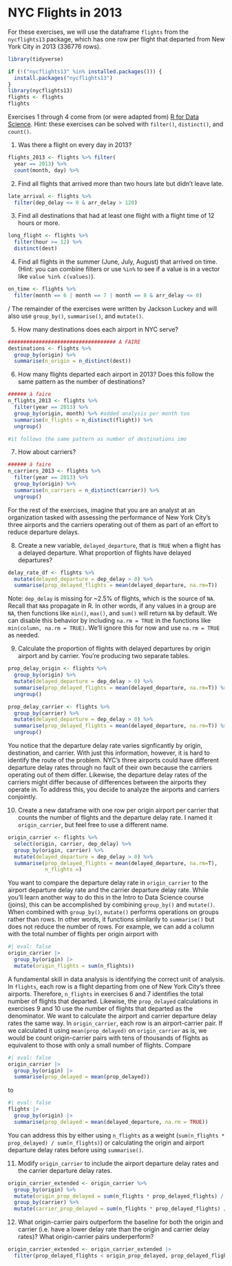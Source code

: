 # NYC Flights in 2013

For these exercises, we will use the dataframe `flights` from the `nycflights13` package, which has one row per flight that departed from New York City in 2013 (336776 rows).

```r
library(tidyverse)

if (!("nycflights13" %in% installed.packages())) {
  install.packages("nycflights13")
}
library(nycflights13)
flights <- flights
flights
```

Exercises 1 through 4 come from (or were adapted from) [R for Data Science](https://r4ds.hadley.nz/data-transform.html#exercises). Hint: these exercises can be solved with `filter()`, `distinct()`, and `count()`.

1. Was there a flight on every day in 2013?
```r
flights_2013 <- flights %>% filter(
  year == 2013) %>% 
  count(month, day) %>% 

```

2. Find all flights that arrived more than two hours late but didn’t leave late.
```r
late_arrival <- flights %>% 
  filter(dep_delay <= 0 & arr_delay > 120)
```
3. Find all destinations that had at least one flight with a flight time of 12 hours or more.

```r
long_flight <- flights %>% 
  filter(hour >= 12) %>% 
  distinct(dest)
```

4. Find all flights in the summer (June, July, August) that arrived on time. (Hint: you can combine filters or use `%in%` to see if a value is in a vector like `value %in% c(values)`).

```r
on_time <- flights %>%
  filter(month == 6 | month == 7 | month == 8 & arr_delay <= 0)
```
/
The remainder of the exercises were written by Jackson Luckey and will also use `group_by()`, `summarise()`, and `mutate()`.

5. How many destinations does each airport in NYC serve?

```r
################################### A FAIRE 
destinations <- flights %>% 
  group_by(origin) %>% 
  summarise(n_origin = n_distinct(dest))
```

6. How many flights departed each airport in 2013? Does this follow the same pattern as the number of destinations?

```r
###### à faire 
n_flights_2013 <- flights %>% 
  filter(year == 2013) %>% 
  group_by(origin, month) %>% #added analysis per month too
  summarise(n_flights = n_distinct(flight)) %>% 
  ungroup()

#it follows the same pattern as number of destinations imo
```

7. How about carriers?

```r
###### à faire 
n_carriers_2013 <- flights %>% 
  filter(year == 2013) %>% 
  group_by(origin) %>% 
  summarise(n_carriers = n_distinct(carrier)) %>% 
  ungroup()
```

For the rest of the exercises, imagine that you are an analyst at an organization tasked with assessing the performance of New York City's three airports and the carriers operating out of them as part of an effort to reduce departure delays.

8. Create a new variable, `delayed_departure`, that is `TRUE` when a flight has a delayed departure. What proportion of flights have delayed departures?

```r
delay_rate_df <- flights %>% 
  mutate(delayed_departure = dep_delay > 0) %>% 
  summarise(prop_delayed_flights = mean(delayed_departure, na.rm=T))

```

Note: `dep_delay` is missing for ~2.5% of flights, which is the source of `NA`. Recall that `NA`s propagate in R. In other words, if any values in a group are `NA`, then functions like `min()`, `max()`, and `sum()` will return `NA` by default. We can disable this behavior by including `na.rm = TRUE` in the functions like `min(column, na.rm = TRUE)`. We'll ignore this for now and use `na.rm = TRUE` as needed.

9. Calculate the proportion of flights with delayed departures by origin airport and by carrier. You're producing two separate tables.

```r
prop_delay_origin <- flights %>% 
  group_by(origin) %>% 
  mutate(delayed_departure = dep_delay > 0) %>% 
  summarise(prop_delayed_flights = mean(delayed_departure, na.rm=T)) %>% 
  ungroup()

prop_delay_carrier <- flights %>% 
  group_by(carrier) %>% 
  mutate(delayed_departure = dep_delay > 0) %>% 
  summarise(prop_delayed_flights = mean(delayed_departure, na.rm=T)) %>% 
  ungroup()
```

You notice that the departure delay rate varies signficantly by origin, destination, and carrier. With just this information, however, it is hard to identify the route of the problem. NYC's three airports could have different departure delay rates through no fault of their own because the carriers operating out of them differ. Likewise, the departure delay rates of the carriers might differ because of differences between the airports they operate in. To address this, you decide to analyze the airports and carriers conjointly.

10. Create a new dataframe with one row per origin airport per carrier that counts the number of flights and the departure delay rate. I named it `origin_carrier`, but feel free to use a different name.

```r
origin_carrier <- flights %>% 
  select(origin, carrier, dep_delay) %>% 
  group_by(origin, carrier) %>% 
  mutate(delayed_departure = dep_delay > 0) %>% 
  summarise(prop_delayed_flights = mean(delayed_departure, na.rm=T),
            n_flights =)
```

You want to compare the departure delay rate in `origin_carrier` to the airport departure delay rate and the carrier departure delay rate. While you'll learn another way to do this in the Intro to Data Science course (joins), this can be accomplished by combining `group_by()` and `mutate()`. When combined with `group_by()`, `mutate()` performs operations on groups rather than rows. In other words, it functions similarily to `summarise()` but does not reduce the number of rows. For example, we can add a column with the total number of flights per origin airport with

```r
#| eval: false
origin_carrier |>
  group_by(origin) |>
  mutate(origin_flights = sum(n_flights))
```

A fundamental skill in data analysis is identifying the correct unit of analysis. In `flights`, each row is a flight departing from one of New York City's three airports. Therefore, `n_flights` in exercises 6 and 7 identifies the total number of flights that departed. Likewise, the `prop_delayed` calculations in exercises 9 and 10 use the number of flights that departed as the denominator. We want to calculate the airport and carrier departure delay rates the same way. In `origin_carrier`, each row is an airport-carrier pair. If we calculated it using `mean(prop_delayed)` on `origin_carrier` as is, we would be count origin-carrier pairs with tens of thousands of flights as equivalent to those with only a small number of flights. Compare

```r
#| eval: false
origin_carrier |>
  group_by(origin) |>
  summarise(prop_delayed = mean(prop_delayed))
```

to

```r
#| eval: false
flights |>
  group_by(origin) |>
  summarise(prop_delayed = mean(delayed_departure, na.rm = TRUE))
```

You can address this by either using `n_flights` as a weight (`sum(n_flights * prop_delayed) / sum(n_flights)`) or calculating the origin and airport departure delay rates before using `summarise()`.

11. Modify `origin_carrier` to include the airport departure delay rates and the carrier departure delay rates.
```r
origin_carrier_extended <- origin_carrier %>% 
  group_by(origin) %>% 
  mutate(origin_prop_delayed = sum(n_flights * prop_delayed_flights) / sum(n_flights)) %>% 
  group_by(carrier) %>% 
  mutate(carrier_prop_delayed = sum(n_flights * prop_delayed_flights) / sum(n_flights))
```

12. What origin-carrier pairs outperform the baseline for both the origin and carrier (i.e. have a lower delay rate than the origin and carrier delay rates)? What origin-carrier pairs underperform?
```r
origin_carrier_extended <- origin_carrier_extended |>
  filter(prop_delayed_flights < origin_prop_delayed, prop_delayed_flights < carrier_prop_delayed)
```


